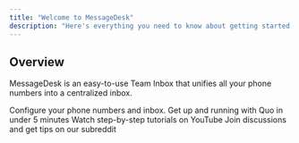```yaml
---
title: "Welcome to MessageDesk"
description: "Here's everything you need to know about getting started and realizing outcomes with MessageDesk."
---
```


## Overview

MessageDesk is an easy-to-use Team Inbox that unifies all your phone numbers into a centralized inbox.

<Card title="Getting Started Guide" icon="rocket" iconType="regular" color="#683cb5" horizontal>
  Configure your phone numbers and inbox.

  <Card title="New Card" icon="sparkles" horizontal>
    
  </Card>
</Card>

<Cards columns={3}>
  <Card title="Quickstart guide" icon="rocket" href="getting-started/introduction">
    Get up and running with Quo in under 5 minutes
  </Card>

  <Card title="Video tutorials" icon="youtube" href="https://www.youtube.com/c/OpenPhone">
    Watch step-by-step tutorials on YouTube
  </Card>

  <Card title="Community" icon="reddit" href="https://www.reddit.com/r/OpenPhone">
    Join discussions and get tips on our subreddit
  </Card>
</Cards>

